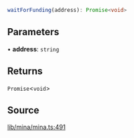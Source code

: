 ```ts
waitForFunding(address): Promise<void>
```

## Parameters

• **address**: `string`

## Returns

`Promise`\<`void`\>

## Source

[lib/mina/mina.ts:491](https://github.com/o1-labs/o1js/blob/000b9835d52eede806be269b958c57000ff32f72/src/lib/mina/mina.ts#L491)
